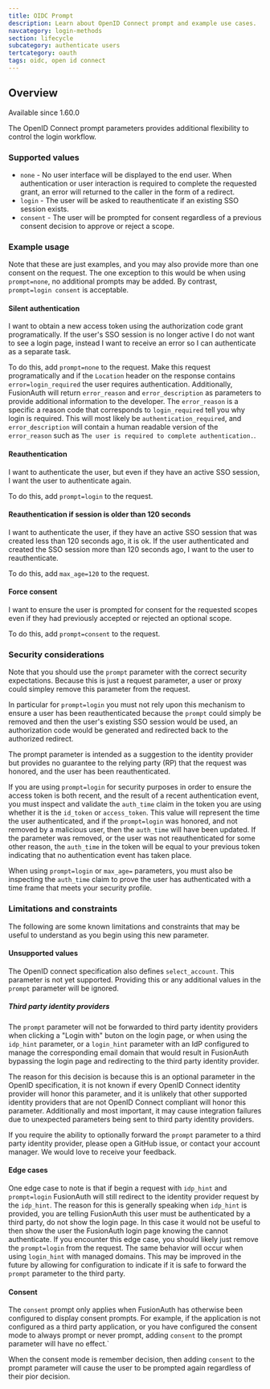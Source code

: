 ```yaml
---
title: OIDC Prompt
description: Learn about OpenID Connect prompt and example use cases.
navcategory: login-methods
section: lifecycle
subcategory: authenticate users
tertcategory: oauth
tags: oidc, open id connect
---
```


## Overview

<Aside type="version">
  Available since 1.60.0
</Aside>

The OpenID Connect prompt parameters provides additional flexibility to control the login workflow.

### Supported values

- `none` - No user interface will be displayed to the end user. When authentication or user interaction is required to complete the requested grant, an error will returned to the caller in the form of a redirect.
- `login` - The user will be asked to reauthenticate if an existing SSO session exists.
- `consent` - The user will be prompted for consent regardless of a previous consent decision to approve or reject a scope.

### Example usage

Note that these are just examples, and you may also provide more than one consent on the request. The one exception to this would be when using `prompt=none`, no additional prompts may be added. By contrast, `prompt=login consent` is acceptable.

#### Silent authentication

I want to obtain a new access token using the authorization code grant programatically. If the user's SSO session is no longer active I do not want to see a login page, instead I want to receive an error so I can authenticate as a separate task.

To do this, add `prompt=none` to the request. Make this request programatically and if the `Location` header on the response contains `error=login_required` the user requires authentication. Additionally, FusionAuth will return `error_reason` and `error_description` as parameters to provide additional information to the developer. The `error_reason` is a specific a reason code that corresponds to `login_required` tell you why login is required. This will most likely be `authentication_required`, and `error_description` will contain a human readable version of the `error_reason` such as `The user is required to complete authentication.`.

#### Reauthentication
I want to authenticate the user, but even if they have an active SSO session, I want the user to authenticate again.

To do this, add `prompt=login` to the request.

#### Reauthentication if session is older than 120 seconds
I want to authenticate the user, if they have an active SSO session that was created less than 120 seconds ago, it is ok. If the user authenticated and created the SSO session more than 120 seconds ago, I want to the user to reauthenticate.

To do this, add `max_age=120` to the request.

#### Force consent
I want to ensure the user is prompted for consent for the requested scopes even if they had previously accepted or rejected an optional scope.

To do this, add `prompt=consent` to the request.


### Security considerations
Note that you should use the `prompt` parameter with the correct security expectations. Because this is just a request parameter, a user or proxy could simpley remove this parameter from the request.

In particular for `prompt=login` you must not rely upon this mechanism to ensure a user has been reauthenticated because the `prompt` could simply be removed and then the user's existing SSO session would be used, an authorization code would be generated and redirected back to the authorized redirect.

The prompt parameter is intended as a suggestion to the identity provider but provides no guarantee to the relying party (RP) that the request was honored, and the user has been reauthenticated.

If you are using `prompt=login` for security purposes in order to ensure the access token is both recent, and the result of a recent authentication event, you must inspect and validate the `auth_time` claim in the token you are using whether it is the `id_token` or `access_token`. This value will represent the time the user authenticated, and if the `prompt=login` was honored, and not removed by a malicious user, then the `auth_time` will have been updated. If the parameter was removed, or the user was not reauthenticated for some other reason, the `auth_time` in the token will be equal to your previous token indicating that no authentication event has taken place.

When using `prompt=login` or `max_age=` parameters, you must also be inspecting the `auth_time` claim to prove the user has authenticated with a time frame that meets your security profile.

### Limitations and constraints

The following are some known limitations and constraints that may be useful to understand as you begin using this new parameter.

#### Unsupported values

The OpenID connect specification also defines `select_account`. This parameter is not yet supported. Providing this or any additional values in the `prompt` parameter will be ignored.

##### Third party identity providers

The `prompt` parameter will not be forwarded to third party identity providers when clicking a "Login with" buton on the login page, or when using the `idp_hint` parameter, or a `login_hint` parameter with an IdP configured to manage the corresponding email domain that would result in FusionAuth bypassing the login page and redirecting to the third party identity provider.

The reason for this decision is because this is an optional parameter in the OpenID specification, it is not known if every OpenID Connect identity provider will honor this parameter, and it is unlikely that other supported identity providers that are not OpenID Connect compliant will honor this parameter. Additionally and most important, it may cause integration failures due to unexpected parameters being sent to third party identity providers.

If you require the ability to optionally forward the `prompt` parameter to a third party identity provider, please open a GitHub issue, or contact your account manager. We would love to receive your feedback.

#### Edge cases

One edge case to note is that if begin a request with `idp_hint` and `prompt=login` FusionAuth will still redirect to the identity provider request by the `idp_hint`. The reason for this is generally speaking when `idp_hint` is provided, you are telling FusionAuth this user must be authenticated by a third party, do not show the login page. In this case it would not be useful to then show the user the FusionAuth login page knowing the cannot authenticate. If you encounter this edge case, you should likely just remove the `prompt=login` from the request. The same behavior will occur when using `login_hint` with managed domains. This may be improved in the future by allowing for configuration to indicate if it is safe to forward the `prompt` parameter to the third party.

#### Consent
The `consent` prompt only applies when FusionAuth has otherwise been configured to display consent prompts. For example, if the application is not configured as a third party application, or you have configured the consent mode to always prompt or never prompt, adding `consent` to the prompt parameter will have no effect.`

When the consent mode is remember decision, then adding `consent` to the prompt parameter will cause the user to be prompted again regardless of their pior decision.


